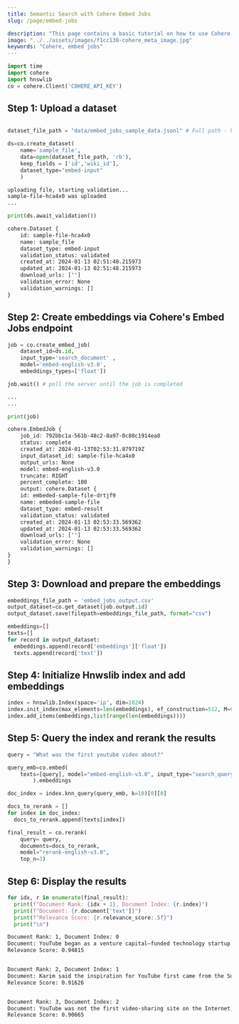 ```yaml
---
title: Semantic Search with Cohere Embed Jobs
slug: /page/embed-jobs

description: "This page contains a basic tutorial on how to use Cohere's Embed Jobs functionality."
image: "../../assets/images/f1cc130-cohere_meta_image.jpg"  
keywords: "Cohere, embed jobs"
---
```



<CookbookHeader href="https://github.com/cohere-ai/cohere-developer-experience/blob/main/notebooks/Embed_Jobs_Semantic_Search.ipynb" />

```python PYTHON
import time
import cohere
import hnswlib
co = cohere.Client('COHERE_API_KEY')
```

## Step 1: Upload a dataset

```python PYTHON

dataset_file_path = "data/embed_jobs_sample_data.jsonl" # Full path - https://raw.githubusercontent.com/cohere-ai/cohere-developer-experience/main/notebooks/data/embed_jobs_sample_data.jsonl

ds=co.create_dataset(
	name='sample_file',
	data=open(dataset_file_path, 'rb'),
	keep_fields = ['id','wiki_id'],
	dataset_type="embed-input"
	)
```

```txt title="Output"
uploading file, starting validation...
sample-file-hca4x0 was uploaded
...
```

```python PYTHON
print(ds.await_validation())
```

```txt title="Output"
cohere.Dataset {
    id: sample-file-hca4x0
    name: sample_file
    dataset_type: embed-input
    validation_status: validated
    created_at: 2024-01-13 02:51:48.215973
    updated_at: 2024-01-13 02:51:48.215973
    download_urls: ['']
    validation_error: None
    validation_warnings: []
}
```

## Step 2: Create embeddings via Cohere's Embed Jobs endpoint

```python PYTHON
job = co.create_embed_job(
    dataset_id=ds.id,
    input_type='search_document' ,
    model='embed-english-v3.0',
    embeddings_types=['float'])

job.wait() # poll the server until the job is completed
```

```txt title="Output"
...
...
```

```python PYTHON
print(job)
```

```txt title="Output"
cohere.EmbedJob {
    job_id: 792bbc1a-561b-48c2-8a97-0c80c1914ea8
    status: complete
    created_at: 2024-01-13T02:53:31.879719Z
    input_dataset_id: sample-file-hca4x0
    output_urls: None
    model: embed-english-v3.0
    truncate: RIGHT
    percent_complete: 100
    output: cohere.Dataset {
    id: embeded-sample-file-drtjf9
    name: embeded-sample-file
    dataset_type: embed-result
    validation_status: validated
    created_at: 2024-01-13 02:53:33.569362
    updated_at: 2024-01-13 02:53:33.569362
    download_urls: ['']
    validation_error: None
    validation_warnings: []
}
}
```

## Step 3: Download and prepare the embeddings

```python PYTHON
embeddings_file_path = 'embed_jobs_output.csv'
output_dataset=co.get_dataset(job.output.id)
output_dataset.save(filepath=embeddings_file_path, format="csv")
```

```python PYTHON
embeddings=[]
texts=[]
for record in output_dataset:
  embeddings.append(record['embeddings']['float'])
  texts.append(record['text'])
```

## Step 4: Initialize Hnwslib index and add embeddings

```python PYTHON
index = hnswlib.Index(space='ip', dim=1024)
index.init_index(max_elements=len(embeddings), ef_construction=512, M=64)
index.add_items(embeddings,list(range(len(embeddings))))
```

## Step 5: Query the index and rerank the results

```python PYTHON
query = "What was the first youtube video about?"

query_emb=co.embed(
    texts=[query], model="embed-english-v3.0", input_type="search_query"
        ).embeddings

doc_index = index.knn_query(query_emb, k=10)[0][0]

docs_to_rerank = []
for index in doc_index:
  docs_to_rerank.append(texts[index])

final_result = co.rerank(
    query= query,
    documents=docs_to_rerank,
    model="rerank-english-v3.0",
    top_n=3)
```

## Step 6: Display the results

```python PYTHON
for idx, r in enumerate(final_result):
  print(f"Document Rank: {idx + 1}, Document Index: {r.index}")
  print(f"Document: {r.document['text']}")
  print(f"Relevance Score: {r.relevance_score:.5f}")
  print("\n")
```

```txt title="Output"
Document Rank: 1, Document Index: 0
Document: YouTube began as a venture capital–funded technology startup. Between November 2005 and April 2006, the company raised money from various investors, with Sequoia Capital, $11.5 million, and Artis Capital Management, $8 million, being the largest two. YouTube's early headquarters were situated above a pizzeria and a Japanese restaurant in San Mateo, California. In February 2005, the company activated codice_1. The first video was uploaded April 23, 2005. Titled "Me at the zoo", it shows co-founder Jawed Karim at the San Diego Zoo and can still be viewed on the site. In May, the company launched a public beta and by November, a Nike ad featuring Ronaldinho became the first video to reach one million total views. The site launched officially on December 15, 2005, by which time the site was receiving 8 million views a day. Clips at the time were limited to 100 megabytes, as little as 30 seconds of footage.
Relevance Score: 0.94815


Document Rank: 2, Document Index: 1
Document: Karim said the inspiration for YouTube first came from the Super Bowl XXXVIII halftime show controversy when Janet Jackson's breast was briefly exposed by Justin Timberlake during the halftime show. Karim could not easily find video clips of the incident and the 2004 Indian Ocean Tsunami online, which led to the idea of a video-sharing site. Hurley and Chen said that the original idea for YouTube was a video version of an online dating service, and had been influenced by the website Hot or Not. They created posts on Craigslist asking attractive women to upload videos of themselves to YouTube in exchange for a $100 reward. Difficulty in finding enough dating videos led to a change of plans, with the site's founders deciding to accept uploads of any video.
Relevance Score: 0.91626


Document Rank: 3, Document Index: 2
Document: YouTube was not the first video-sharing site on the Internet; Vimeo was launched in November 2004, though that site remained a side project of its developers from CollegeHumor at the time and did not grow much, either. The week of YouTube's launch, NBC-Universal's "Saturday Night Live" ran a skit "Lazy Sunday" by The Lonely Island. Besides helping to bolster ratings and long-term viewership for "Saturday Night Live", "Lazy Sunday"'s status as an early viral video helped establish YouTube as an important website. Unofficial uploads of the skit to YouTube drew in more than five million collective views by February 2006 before they were removed when NBCUniversal requested it two months later based on copyright concerns. Despite eventually being taken down, these duplicate uploads of the skit helped popularize YouTube's reach and led to the upload of more third-party content. The site grew rapidly; in July 2006, the company announced that more than 65,000 new videos were being uploaded every day and that the site was receiving 100 million video views per day.
Relevance Score: 0.90665
```
